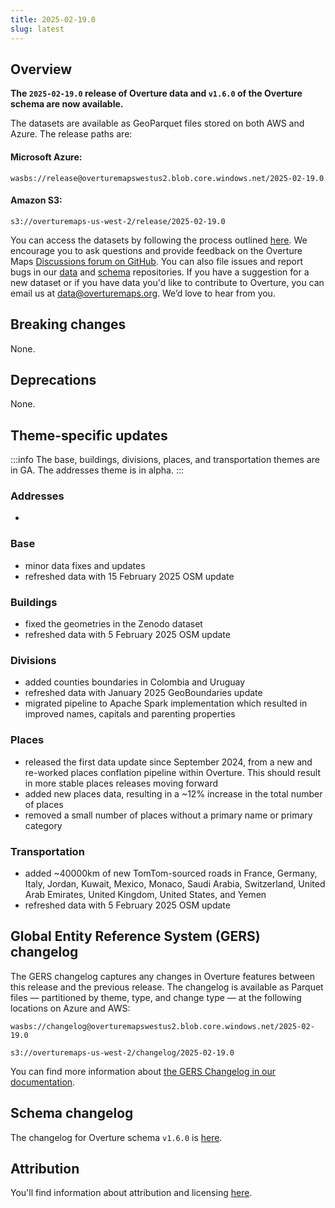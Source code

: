 ```yaml
---
title: 2025-02-19.0
slug: latest
---
```


## Overview

**The `2025-02-19.0` release of Overture data and `v1.6.0` of the Overture schema are now available.** 

The datasets are available as GeoParquet files stored on both AWS and Azure. The release paths are:

#### Microsoft Azure:
```
wasbs://release@overturemapswestus2.blob.core.windows.net/2025-02-19.0
```

#### Amazon S3:
```
s3://overturemaps-us-west-2/release/2025-02-19.0
```

You can access the datasets by following the process outlined [here](/getting-data). We encourage you to ask questions and provide feedback on the Overture Maps [Discussions forum on GitHub](https://github.com/orgs/OvertureMaps/discussions). You can also file issues and report bugs in our [data](https://github.com/OvertureMaps/data/issues) and [schema](https://github.com/OvertureMaps/schema/issues) repositories. If you have a suggestion for a new dataset or if you have data you'd like to contribute to Overture, you can email us at data@overturemaps.org. We’d love to hear from you.


## Breaking changes

None. 

## Deprecations

None.

## Theme-specific updates

:::info
The base, buildings, divisions, places, and transportation themes are in GA. The addresses theme is in alpha. 
:::

### Addresses
- 

### Base
- minor data fixes and updates
- refreshed data with 15 February 2025 OSM update

### Buildings
- fixed the geometries in the Zenodo dataset
- refreshed data with 5 February 2025 OSM update 


### Divisions
- added counties boundaries in Colombia and Uruguay
- refreshed data with January 2025 GeoBoundaries update
- migrated pipeline to Apache Spark implementation which resulted in improved names, capitals and parenting properties


### Places
- released the first data update since September 2024, from a new and re-worked places conflation pipeline within Overture. This should result in more stable places releases moving forward
- added new places data, resulting in a ~12% increase in the total number of places
- removed a small number of places without a primary name or primary category


### Transportation
- added ~40000km of new TomTom-sourced roads in France, Germany, Italy, Jordan, Kuwait, Mexico, Monaco, Saudi Arabia, Switzerland, United Arab Emirates, United Kingdom, United States, and Yemen
- refreshed data with 5 February 2025 OSM update 
  
## Global Entity Reference System (GERS) changelog

The GERS changelog captures any changes in Overture features between this release and the previous release. The changelog is available as Parquet files &mdash; partitioned by theme, type, and change type &mdash; at the following locations on Azure and AWS:

```
wasbs://changelog@overturemapswestus2.blob.core.windows.net/2025-02-19.0
```
```
s3://overturemaps-us-west-2/changelog/2025-02-19.0
```

You can find more information about [the GERS Changelog in our documentation](https://docs.overturemaps.org/gers/changelog/).

## Schema changelog
The changelog for Overture schema `v1.6.0` is [here](https://github.com/OvertureMaps/schema/releases). 

## Attribution  

You'll find information about attribution and licensing [here](/attribution).

